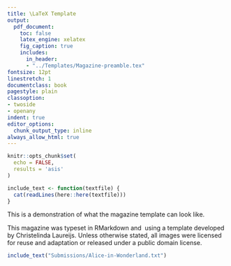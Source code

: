 ```yaml
---
title: \LaTeX Template
output:
  pdf_document:
    toc: false
    latex_engine: xelatex
    fig_caption: true
    includes:
      in_header:
      - "../Templates/Magazine-preamble.tex"
fontsize: 12pt
linestretch: 1
documentclass: book
pagestyle: plain
classoption:
- twoside
- openany
indent: true
editor_options:
  chunk_output_type: inline
always_allow_html: true
---
```

```r
knitr::opts_chunk$set(
  echo = FALSE,
  results = 'asis'
)

include_text <- function(textfile) {
  cat(readLines(here::here(textfile)))
}
```

\pagenumbering{gobble}
\InsertFullPicture{../Images/Magazine-cover.jpg}

\clearpage
\InsertFullPicture{../Images/Alice-in-Wonderland-page-2.png}
\clearpage
\pagenumbering{roman}

\vspace*{2in}
\HUGEST
\begin{center}
MaD HaTTeR Magazine
\end{center}
\vspace*{\fill}

\newpage 

\phantom{page}

\newpage


\vspace*{\fill}
\BIG{Dear readers,}\large
This is a demonstration of what the magazine template can look like.

\begin{spacing}{1.5}
Sincerely, \newline
Endocrinology ‘24 \newline
Mount Allison University
\end{spacing}
\normalsize
\vspace*{\fill}
\small
This magazine was typeset in RMarkdown and \LaTeX\ using a template developed by Christelinda Laureijs. Unless otherwise stated, all images were licensed for reuse and adaptation or released under a public domain license.
\normalsize


\clearpage



```r
include_text("Submissions/Alice-in-Wonderland.txt")
```



